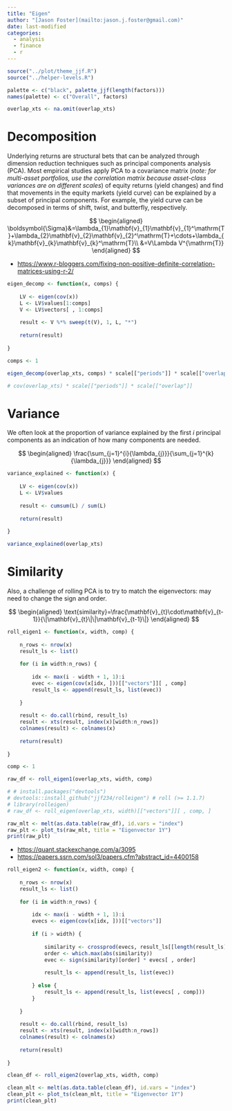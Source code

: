 ```yaml
---
title: "Eigen"
author: "[Jason Foster](mailto:jason.j.foster@gmail.com)"
date: last-modified
categories:
  - analysis
  - finance
  - r
---
```


```r
source("../plot/theme_jjf.R")
source("../helper-levels.R")
```

```r
palette <- c("black", palette_jjf(length(factors)))
names(palette) <- c("Overall", factors)
```

```r
overlap_xts <- na.omit(overlap_xts)
```

# Decomposition

Underlying returns are structural bets that can be analyzed through dimension reduction techniques such as principal components analysis (PCA). Most empirical studies apply PCA to a covariance matrix (*note: for multi-asset portfolios, use the correlation matrix because asset-class variances are on different scales*) of equity returns (yield changes) and find that movements in the equity markets (yield curve) can be explained by a subset of principal components. For example, the yield curve can be decomposed in terms of shift, twist, and butterfly, respectively.

$$
\begin{aligned}
\boldsymbol{\Sigma}&=\lambda_{1}\mathbf{v}_{1}\mathbf{v}_{1}^\mathrm{T}+\lambda_{2}\mathbf{v}_{2}\mathbf{v}_{2}^\mathrm{T}+\cdots+\lambda_{k}\mathbf{v}_{k}\mathbf{v}_{k}^\mathrm{T}\\
&=V\Lambda V^{\mathrm{T}}
\end{aligned}
$$

-   <https://www.r-bloggers.com/fixing-non-positive-definite-correlation-matrices-using-r-2/>

```r
eigen_decomp <- function(x, comps) {
    
    LV <- eigen(cov(x))
    L <- LV$values[1:comps]
    V <- LV$vectors[ , 1:comps]
    
    result <- V %*% sweep(t(V), 1, L, "*")
    
    return(result)
    
}
```

```r
comps <- 1
```

```r
eigen_decomp(overlap_xts, comps) * scale[["periods"]] * scale[["overlap"]]
```

```r
# cov(overlap_xts) * scale[["periods"]] * scale[["overlap"]]
```

# Variance

We often look at the proportion of variance explained by the first $i$ principal components as an indication of how many components are needed.

$$
\begin{aligned}
\frac{\sum_{j=1}^{i}{\lambda_{j}}}{\sum_{j=1}^{k}{\lambda_{j}}}
\end{aligned}
$$

```r
variance_explained <- function(x) {
    
    LV <- eigen(cov(x))
    L <- LV$values
    
    result <- cumsum(L) / sum(L)
    
    return(result)
    
}
```

```r
variance_explained(overlap_xts)
```

# Similarity

Also, a challenge of rolling PCA is to try to match the eigenvectors: may need to change the sign and order.

$$
\begin{aligned}
\text{similarity}=\frac{\mathbf{v}_{t}\cdot\mathbf{v}_{t-1}}{\|\mathbf{v}_{t}\|\|\mathbf{v}_{t-1}\|}
\end{aligned}
$$

```r
roll_eigen1 <- function(x, width, comp) {
    
    n_rows <- nrow(x)
    result_ls <- list()
    
    for (i in width:n_rows) {
        
        idx <- max(i - width + 1, 1):i
        evec <- eigen(cov(x[idx, ]))[["vectors"]][ , comp]
        result_ls <- append(result_ls, list(evec))
                
    }
    
    result <- do.call(rbind, result_ls)
    result <- xts(result, index(x)[width:n_rows])
    colnames(result) <- colnames(x)
    
    return(result)
    
}
```

```r
comp <- 1
```

```r
raw_df <- roll_eigen1(overlap_xts, width, comp)
```

```r
# # install.packages("devtools")
# devtools::install_github("jjf234/rolleigen") # roll (>= 1.1.7)
# library(rolleigen)
# raw_df <- roll_eigen(overlap_xts, width)[["vectors"]][ , comp, ]
```

```r
raw_mlt <- melt(as.data.table(raw_df), id.vars = "index")
raw_plt <- plot_ts(raw_mlt, title = "Eigenvector 1Y")
print(raw_plt)
```

-   <https://quant.stackexchange.com/a/3095>
-   <https://papers.ssrn.com/sol3/papers.cfm?abstract_id=4400158>

```r
roll_eigen2 <- function(x, width, comp) {
    
    n_rows <- nrow(x)
    result_ls <- list()
    
    for (i in width:n_rows) {
        
        idx <- max(i - width + 1, 1):i
        evecs <- eigen(cov(x[idx, ]))[["vectors"]]
                
        if (i > width) {
          
            similarity <- crossprod(evecs, result_ls[[length(result_ls)]])
            order <- which.max(abs(similarity))
            evec <- sign(similarity)[order] * evecs[ , order]
            
            result_ls <- append(result_ls, list(evec))
            
        } else {
            result_ls <- append(result_ls, list(evecs[ , comp]))
        }
                
    }
    
    result <- do.call(rbind, result_ls)
    result <- xts(result, index(x)[width:n_rows])
    colnames(result) <- colnames(x)
    
    return(result)
    
}
```

```r
clean_df <- roll_eigen2(overlap_xts, width, comp)
```

```r
clean_mlt <- melt(as.data.table(clean_df), id.vars = "index")
clean_plt <- plot_ts(clean_mlt, title = "Eigenvector 1Y")
print(clean_plt)
```
